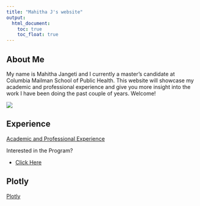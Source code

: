 ```yaml
---
title: "Mahitha J's website"
output: 
  html_document:
    toc: true
    toc_float: true
---
```


## About Me

My name is Mahitha Jangeti and I currently a master's candidate at Columbia Mailman School of Public Health. This website will showcase my academic and professional experience and give you more insight into the work I have been doing the past couple of years. Welcome! 

![](images/columbia.jpg)

## Experience

[Academic and Professional Experience](experience.html)

Interested in the Program?

* [Click Here](https://www.publichealth.columbia.edu/academics/departments/health-policy-management)


## Plotly

[Plotly](plotly.html)

